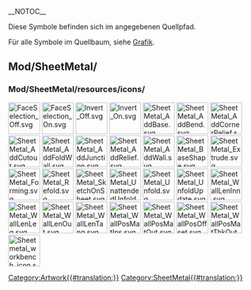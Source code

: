 __NOTOC__
<languages/>

Diese Symbole befinden sich im angegebenen Quellpfad. 

Für alle Symbole im Quellbaum, siehe [[Artwork/de|Grafik]].

<span id="Mod/SheetMetal/"></span>
==Mod/SheetMetal/==

<span id="Mod/SheetMetal/resources/icons/"></span>
===Mod/SheetMetal/resources/icons/===

[[Image:FaceSelection_Off.svg|64px]]
[[Image:FaceSelection_On.svg|64px]]
[[Image:Invert_Off.svg|64px]]
[[Image:Invert_On.svg|64px]]
[[Image:SheetMetal_AddBase.svg|64px]]
[[Image:SheetMetal_AddBend.svg|64px]]
[[Image:SheetMetal_AddCornerRelief.svg|64px]]
[[Image:SheetMetal_AddCutout.svg|64px]]
[[Image:SheetMetal_AddFoldWall.svg|64px]]
[[Image:SheetMetal_AddJunction.svg|64px]]
[[Image:SheetMetal_AddRelief.svg|64px]]
[[Image:SheetMetal_AddWall.svg|64px]]
[[Image:SheetMetal_BaseShape.svg|64px]]
[[Image:SheetMetal_Extrude.svg|64px]]
[[Image:SheetMetal_Forming.svg|64px]]
[[Image:SheetMetal_Refold.svg|64px]]
[[Image:SheetMetal_SketchOnSheet.svg|64px]]
[[Image:SheetMetal_UnattendedUnfold.svg|64px]]
[[Image:SheetMetal_Unfold.svg|64px]]
[[Image:SheetMetal_UnfoldUpdate.svg|64px]]
[[Image:SheetMetal_WallLenInn.svg|64px]]
[[Image:SheetMetal_WallLenLeg.svg|64px]]
[[Image:SheetMetal_WallLenOut.svg|64px]]
[[Image:SheetMetal_WallLenTang.svg|64px]]
[[Image:SheetMetal_WallPosMatIns.svg|64px]]
[[Image:SheetMetal_WallPosMatOut.svg|64px]]
[[Image:SheetMetal_WallPosOffset.svg|64px]]
[[Image:SheetMetal_WallPosMatThkOut.svg|64px]]
[[Image:Sheetmetal_workbench_icon.svg|64px]]


[[Category:Artwork{{#translation:}}]]
<noinclude>[[Category:SheetMetal{{#translation:}}]]</noinclude> <!-- we don't want this transcluded -->